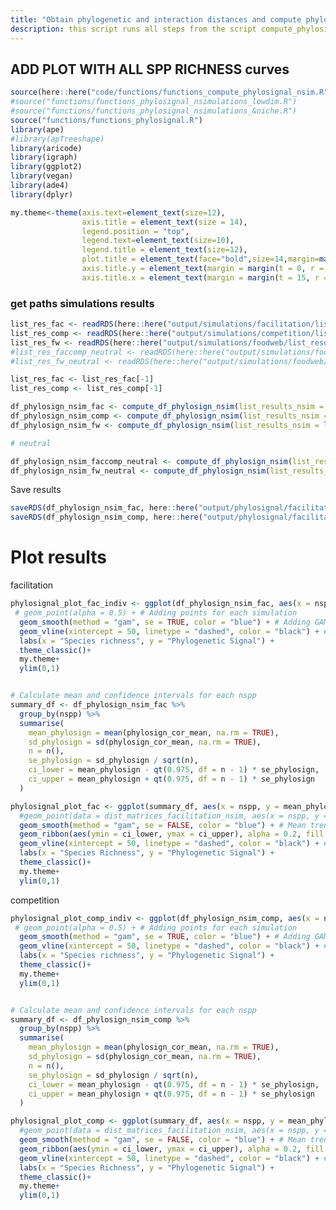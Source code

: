 ```yaml
---
title: "Obtain phylogenetic and interaction distances and compute phylogenetic signal - N simulations"
description: this script runs all steps from the script compute_phylosignal_1simularion.Rmd for each simulation results that we saved with the simulation_(interaction name).Rmd scripts and plots the phylogenetic signal over time for n simulations.
---
```




## ADD PLOT WITH ALL SPP RICHNESS curves



```r
source(here::here("code/functions/functions_compute_phylosignal_nsim.R"))
#source("functions/functions_phylosignal_nsimulations_lowdim.R")
#source("functions/functions_phylosignal_nsimulations_&niche.R")
source("functions/functions_phylosignal.R")
library(ape)
#library(apTreeshape)
library(aricode)
library(igraph)
library(ggplot2)
library(vegan)
library(ade4)
library(dplyr)
```



```r
my.theme<-theme(axis.text=element_text(size=12),
                axis.title = element_text(size = 14),
                legend.position = "top",
                legend.text=element_text(size=10),
                legend.title = element_text(size=12),
                plot.title = element_text(face="bold",size=14,margin=margin(0,0,20,0),hjust = 0.5),
                axis.title.y = element_text(margin = margin(t = 0, r = 15, b = 0, l = 0)),
                axis.title.x = element_text(margin = margin(t = 15, r = 0, b = 0, l = 0)))
```




### get paths simulations results


```r

list_res_fac <- readRDS(here::here("output/simulations/facilitation/list_res_fac_2sim.rds"))
list_res_comp <- readRDS(here::here("output/simulations/competition/list_res_comp_2sim.rds"))
list_res_fw <- readRDS(here::here("output/simulations/foodweb/list_results_fw_10sim.rds"))
#list_res_faccomp_neutral <- readRDS(here::here("output/simulations/foodweb/list_results_facomp_neutral_10sim.rds"))
#list_res_fw_neutral <- readRDS(here::here("output/simulations/foodweb/list_results_fw_neutral_10sim.rds"))

```



```r
list_res_fac <- list_res_fac[-1]
list_res_comp <- list_res_comp[-1]

df_phylosign_nsim_fac <- compute_df_phylosign_nsim(list_results_nsim = list_res_fac, Smax = 1000, int = "facilitation")
df_phylosign_nsim_comp <- compute_df_phylosign_nsim(list_results_nsim = list_res_comp, Smax = 1000, int = "competition")
df_phylosign_nsim_fw <- compute_df_phylosign_nsim(list_results_nsim = list_res_fw[[1]], Smax = 1000, int = "foodweb") # important to write it as "foodweb"

# neutral

df_phylosign_nsim_faccomp_neutral <- compute_df_phylosign_nsim(list_results_nsim = list_res_comp, Smax = 1000, int = "facilitation & competition")
df_phylosign_nsim_fw_neutral <- compute_df_phylosign_nsim(list_results_nsim = list_res_comp, Smax = 1000, int = "foodweb")

```


Save results

```r
saveRDS(df_phylosign_nsim_fac, here::here("output/phylosignal/facilitation/df_phylosign_nsim_fac.rds"))
saveRDS(df_phylosign_nsim_comp, here::here("output/phylosignal/facilitation/df_phylosign_nsim_comp.rds"))
```





# Plot results




facilitation

```r

phylosignal_plot_fac_indiv <- ggplot(df_phylosign_nsim_fac, aes(x = nspp, y = phylosign_cor_mean, group = sim)) +
 # geom_point(alpha = 0.5) + # Adding points for each simulation
  geom_smooth(method = "gam", se = TRUE, color = "blue") + # Adding GAM trend line with confidence interval
  geom_vline(xintercept = 50, linetype = "dashed", color = "black") + # Adding vertical dashed line
  labs(x = "Species richness", y = "Phylogenetic Signal") +
  theme_classic()+
  my.theme+
  ylim(0,1)


# Calculate mean and confidence intervals for each nspp
summary_df <- df_phylosign_nsim_fac %>%
  group_by(nspp) %>%
  summarise(
    mean_phylosign = mean(phylosign_cor_mean, na.rm = TRUE),
    sd_phylosign = sd(phylosign_cor_mean, na.rm = TRUE),
    n = n(),
    se_phylosign = sd_phylosign / sqrt(n),
    ci_lower = mean_phylosign - qt(0.975, df = n - 1) * se_phylosign,
    ci_upper = mean_phylosign + qt(0.975, df = n - 1) * se_phylosign
  )

phylosignal_plot_fac <- ggplot(summary_df, aes(x = nspp, y = mean_phylosign)) +
  #geom_point(data = dist_matrices_facilitation_nsim, aes(x = nspp, y = phylosign_cor_mean), alpha = 0.3) + # Scatter plot of all data points
  geom_smooth(method = "gam", se = FALSE, color = "blue") + # Mean trend line
  geom_ribbon(aes(ymin = ci_lower, ymax = ci_upper), alpha = 0.2, fill = "blue") + # Confidence interval
  geom_vline(xintercept = 50, linetype = "dashed", color = "black") + # Vertical dashed line at nspp = 50
  labs(x = "Species Richness", y = "Phylogenetic Signal") +
  theme_classic()+
  my.theme+
  ylim(0,1)

```


competition

```r
phylosignal_plot_comp_indiv <- ggplot(df_phylosign_nsim_comp, aes(x = nspp, y = phylosign_cor_mean, group = sim)) +
 # geom_point(alpha = 0.5) + # Adding points for each simulation
  geom_smooth(method = "gam", se = TRUE, color = "blue") + # Adding GAM trend line with confidence interval
  geom_vline(xintercept = 50, linetype = "dashed", color = "black") + # Adding vertical dashed line
  labs(x = "Species richness", y = "Phylogenetic Signal") +
  theme_classic()+
  my.theme+
  ylim(0,1)


# Calculate mean and confidence intervals for each nspp
summary_df <- df_phylosign_nsim_comp %>%
  group_by(nspp) %>%
  summarise(
    mean_phylosign = mean(phylosign_cor_mean, na.rm = TRUE),
    sd_phylosign = sd(phylosign_cor_mean, na.rm = TRUE),
    n = n(),
    se_phylosign = sd_phylosign / sqrt(n),
    ci_lower = mean_phylosign - qt(0.975, df = n - 1) * se_phylosign,
    ci_upper = mean_phylosign + qt(0.975, df = n - 1) * se_phylosign
  )

phylosignal_plot_comp <- ggplot(summary_df, aes(x = nspp, y = mean_phylosign)) +
  #geom_point(data = dist_matrices_facilitation_nsim, aes(x = nspp, y = phylosign_cor_mean), alpha = 0.3) + # Scatter plot of all data points
  geom_smooth(method = "gam", se = FALSE, color = "blue") + # Mean trend line
  geom_ribbon(aes(ymin = ci_lower, ymax = ci_upper), alpha = 0.2, fill = "blue") + # Confidence interval
  geom_vline(xintercept = 50, linetype = "dashed", color = "black") + # Vertical dashed line at nspp = 50
  labs(x = "Species Richness", y = "Phylogenetic Signal") +
  theme_classic()+
  my.theme+
  ylim(0,1)
```








